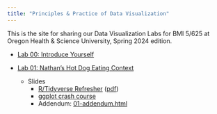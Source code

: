 ```yaml
---
title: "Principles & Practice of Data Visualization"
---
```


This is the site for sharing our Data Visualization Labs for BMI 5/625 at Oregon Health & Science University, Spring 2024 edition.

- [Lab 00: Introduce Yourself](00-install_name_plot.html)

- [Lab 01: Nathan's Hot Dog Eating Context](01-eda_hot_dogs.html)
    - Slides
      - [R/Tidyverse Refresher](slides/01-slides.html) ([pdf](slides/01-slides.pdf))
      - [ggplot crash course](slides/01b-slides.html)
      - Addendum: [01-addendum.html](01-addendum.html)

<!-- - [Lab 02: MoMA Museum Tour](02-moma.html) -->
<!--     - [Slides](slides/02-slides.html) ([pdf](slides/02-slides.pdf)) -->
<!--     - Dataset: [https://stevenbedrick.github.io/data-vis-labs-2022/data/artworks.csv](data/artworks-cleaned.csv) -->
<!--     - Dataset Cleaning *(optional)*: [02a-moma-cleaning.html](02a-moma-cleaning.html) -->
<!--     - Addendum: [02-addendum.html](02-addendum.html) -->
<!-- - [Lab 03: Colors with Animal Sounds](03-colors.html) -->
<!--     - [Slides](slides/03-slides.html) ([pdf](slides/03-slides.pdf)) -->
<!--     - Dataset: [http://bit.ly/cs631-meow](http://bit.ly/cs631-meow) -->
<!--     - Dataset Cleaning *(optional)*: [03a-meow-cleaning.html](03a-meow-cleaning.html) -->
<!-- - [Lab 04: Tidy Data + Distributions](04-challenge_rev.html) -->
<!--     - [Slides](slides/04-slides.html) on data-tidying ([pdf](slides/04-slides.pdf)) -->
<!--     - [Visualizing Distributions](https://stevenbedrick.github.io/data-vis-labs-2022/04-distributions.html) -->
<!-- - [Lab 05: Tables & Fonts](05-tables-challenge.html) -->
<!--     - [Reference Lab](05-tables.html) -->
<!--     - [Data Tidying Tricks for Tables](05-tables-tidying.html) -->
<!-- - [Lab 06: Publishing](06-blogdown.html) -->
<!-- - [Lab 07: Shiny](07-shiny.html) -->
<!-- - [Lab 08: Maps](08-maps.html) -->
<!-- - [Lab 10: Higher-dimensionality and Networks](10-high-d.html) -->
<!-- - [Lab 09: Tableau](09-tableau.html) -->

<!-- 
Old stuff from previous times around...
#---
#- [Lab 04: Tidy Data + Distributions](04-challenge.html)
#    - [Slides](slides/04-slides.html)
#    - [Reference lab](04-distributions.html)
#- [Lab 05: Fonts & Tables](05-tables.html)
#    - The actual in-class lab focused on "Take a sad plot & make it better"
#- Lab 06: The Tada!-verse
#    - [Slides on `xaringan`](slides/06-slides_xaringan.html)
#    - [Slides on `blogdown`](slides/06-slides_blogdown.html)
#- Lab 07: Making a Shareable Site
#    - [Pre-work slides](slides/07-prework-slides_blogdown.html)
#    - [In-class slides](slides/07-slides_blogdown.html)
#- Lab 11: One Dataset, Visualized 11 Ways
#    - [Slides](slides/11-slides.html)
#- Lab 12: Wrap-up
#    - [Slides](slides/12-slides.html)
#---
-->
